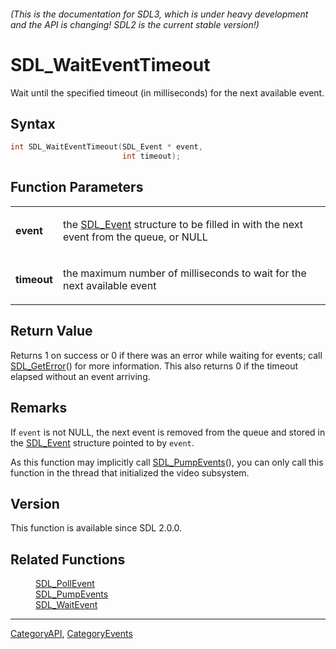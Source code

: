 ====== (This is the documentation for SDL3, which is under heavy development and the API is changing! SDL2 is the current stable version!) ======
= SDL_WaitEventTimeout =

Wait until the specified timeout (in milliseconds) for the next available event.

== Syntax ==

<syntaxhighlight lang='c'>
int SDL_WaitEventTimeout(SDL_Event * event,
                         int timeout);
</syntaxhighlight>

== Function Parameters ==

{|
|'''event'''
|the [[SDL_Event]] structure to be filled in with the next event from the queue, or NULL
|-
|'''timeout'''
|the maximum number of milliseconds to wait for the next available event
|}

== Return Value ==

Returns 1 on success or 0 if there was an error while waiting for events;
call [[SDL_GetError]]() for more information. This also returns 0 if the
timeout elapsed without an event arriving.

== Remarks ==

If <code>event</code> is not NULL, the next event is removed from the queue
and stored in the [[SDL_Event]] structure pointed to by <code>event</code>.

As this function may implicitly call [[SDL_PumpEvents]](), you can only
call this function in the thread that initialized the video subsystem.

== Version ==

This function is available since SDL 2.0.0.

== Related Functions ==

:[[SDL_PollEvent]]
:[[SDL_PumpEvents]]
:[[SDL_WaitEvent]]

----
[[CategoryAPI]], [[CategoryEvents]]



